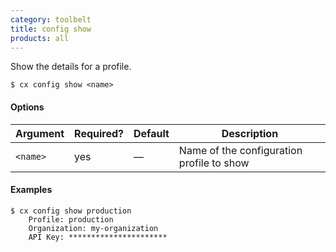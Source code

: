 ```yaml
---
category: toolbelt
title: config show
products: all
---
```


Show the details for a profile.

```shell
$ cx config show <name>
```

#### Options

| Argument | Required? | Default | Description |
|  ---  |  ---  |  ---  |  ---  |
| `<name>` | yes | — | Name of the configuration profile to show |

#### Examples

```shell
$ cx config show production
    Profile: production
    Organization: my-organization
    API Key: **********************
```